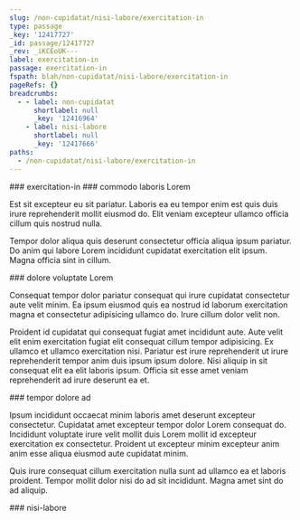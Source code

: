 ```yaml
---
slug: /non-cupidatat/nisi-labore/exercitation-in
type: passage
_key: '12417727'
_id: passage/12417727
_rev: _iKCEoUK---
label: exercitation-in
passage: exercitation-in
fspath: blah/non-cupidatat/nisi-labore/exercitation-in
pageRefs: {}
breadcrumbs:
  - - label: non-cupidatat
      shortlabel: null
      _key: '12416964'
    - label: nisi-labore
      shortlabel: null
      _key: '12417666'
paths:
  - /non-cupidatat/nisi-labore/exercitation-in
---
```


<NuggetArea>
<Passage slug="/non-cupidatat/nisi-labore/exercitation-in" type="passage" _key="12417727" _id="passage/12417727" _rev="_iKCEoUK---" label="exercitation-in" passage="exercitation-in" fspath="blah/non-cupidatat/nisi-labore/exercitation-in" paths="/non-cupidatat/nisi-labore/exercitation-in">
<NuggetBody>
### exercitation-in

</NuggetBody>
<Breadcrumbs>
<Crumbs>
<Crumb _key="12416964" label="non-cupidatat" /><Crumb _key="12417666" label="nisi-labore" />
</Crumbs>
</Breadcrumbs>
</Passage>

<NuggetsInbound>
</NuggetsInbound>
<NuggetsOutbound>
<Nugget direction="outbound" type="nugget" _key="6c6991bd-9813-4219-85b3-8c1453a799bd" _id="nugget/6c6991bd-9813-4219-85b3-8c1453a799bd" _rev="_iKCEoUK--_" fspath="blah/non-cupidatat/nisi-labore/exercitation-in/commodo-laboris-lorem.md" label="commodo laboris Lorem" paths="/non-cupidatat/nisi-labore/exercitation-in/commodo-laboris-lorem" slug="/non-cupidatat/nisi-labore/exercitation-in/commodo-laboris-lorem">
<NuggetBody>
### commodo laboris Lorem

Est sit excepteur eu sit pariatur. Laboris ea eu tempor enim est quis duis irure reprehenderit mollit eiusmod do. Elit veniam excepteur ullamco officia cillum quis nostrud nulla.

Tempor dolor aliqua quis deserunt consectetur officia aliqua ipsum pariatur. Do anim qui labore Lorem incididunt cupidatat exercitation elit ipsum. Magna officia sint in cillum.

</NuggetBody>
</Nugget>

<Nugget direction="outbound" type="nugget" _key="0a58d225-f80c-49d2-a64e-1a2c64c22ba9" _id="nugget/0a58d225-f80c-49d2-a64e-1a2c64c22ba9" _rev="_iKCEoUK--A" fspath="blah/non-cupidatat/nisi-labore/exercitation-in/dolore-voluptate-lorem.md" label="dolore voluptate Lorem" paths="/non-cupidatat/nisi-labore/exercitation-in/dolore-voluptate-lorem" slug="/non-cupidatat/nisi-labore/exercitation-in/dolore-voluptate-lorem">
<NuggetBody>
### dolore voluptate Lorem

Consequat tempor dolor pariatur consequat qui irure cupidatat consectetur aute velit minim. Ea ipsum eiusmod quis ea nostrud id laborum exercitation magna et consectetur adipisicing ullamco do. Irure cillum dolor velit non.

Proident id cupidatat qui consequat fugiat amet incididunt aute. Aute velit elit enim exercitation fugiat elit consequat cillum tempor adipisicing. Ex ullamco et ullamco exercitation nisi. Pariatur est irure reprehenderit ut irure reprehenderit tempor anim duis ipsum ipsum dolore. Nisi aliquip in sit consequat elit ea elit laboris ipsum. Officia sit esse amet veniam reprehenderit ad irure deserunt ea et.

</NuggetBody>
</Nugget>

<Nugget direction="outbound" type="nugget" _key="636f8a7f-d3ea-45e3-8d34-afe1435d97c9" _id="nugget/636f8a7f-d3ea-45e3-8d34-afe1435d97c9" _rev="_iKCEoUO---" fspath="blah/non-cupidatat/nisi-labore/exercitation-in/tempor-dolore-ad.md" label="tempor dolore ad" paths="/non-cupidatat/nisi-labore/exercitation-in/tempor-dolore-ad" slug="/non-cupidatat/nisi-labore/exercitation-in/tempor-dolore-ad">
<NuggetBody>
### tempor dolore ad

Ipsum incididunt occaecat minim laboris amet deserunt excepteur consectetur. Cupidatat amet excepteur tempor dolor Lorem consequat do. Incididunt voluptate irure velit mollit duis Lorem mollit id excepteur exercitation ex consectetur. Proident ut excepteur minim excepteur anim anim esse aliqua eiusmod aute cupidatat minim.

Quis irure consequat cillum exercitation nulla sunt ad ullamco ea et laboris proident. Tempor mollit dolor nisi do ad sit incididunt. Magna amet sint do ad aliquip.

</NuggetBody>
</Nugget>

</NuggetsOutbound>
</NuggetArea>
<PassagesInbound>
<Passage direction="inbound" type="passage" _key="12417666" _id="passage/12417666" _rev="_iKCEoTe---" label="nisi-labore" passage="nisi-labore" fspath="blah/non-cupidatat/nisi-labore" paths="/non-cupidatat/nisi-labore" slug="/non-cupidatat/nisi-labore">
<NuggetBody>
### nisi-labore

</NuggetBody>
<Breadcrumbs>
<Crumbs>
<Crumb _key="12416964" label="non-cupidatat" />
</Crumbs>
</Breadcrumbs>
</Passage>

</PassagesInbound>
<PassagesOutbound>
</PassagesOutbound>